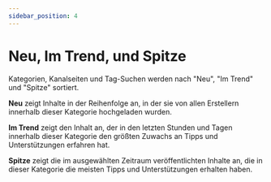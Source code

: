 ---
sidebar_position: 4
---

# Neu, Im Trend, und Spitze

Kategorien, Kanalseiten und Tag-Suchen werden nach "Neu", "Im Trend" und "Spitze" sortiert.

**Neu** zeigt Inhalte in der Reihenfolge an, in der sie von allen Erstellern innerhalb dieser Kategorie hochgeladen wurden.

**Im Trend** zeigt den Inhalt an, der in den letzten Stunden und Tagen innerhalb dieser Kategorie den größten Zuwachs an Tipps und Unterstützungen erfahren hat.

**Spitze** zeigt die im ausgewählten Zeitraum veröffentlichten Inhalte an, die in dieser Kategorie die meisten Tipps und Unterstützungen erhalten haben.
